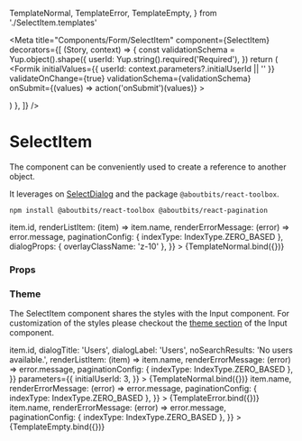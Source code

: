   TemplateNormal,
  TemplateError,
  TemplateEmpty,
} from './SelectItem.templates'

<Meta
  title="Components/Form/SelectItem"
  component={SelectItem}
  decorators={[
    (Story, context) => {
      const validationSchema = Yup.object().shape({
        userId: Yup.string().required('Required'),
      })
      return (
        <Formik
          initialValues={{ userId: context.parameters?.initialUserId || '' }}
          validateOnChange={true}
          validationSchema={validationSchema}
          onSubmit={(values) => action('onSubmit')(values)}
        >
          <Form>
            <Story />
          </Form>
        </Formik>
      )
    },
  ]}
/>

# SelectItem

The component can be conveniently used to create a reference to another object.

It leverages on [SelectDialog](/docs/components-dialog-selectdialog--default-story) and the package `@aboutbits/react-toolbox`.

```
npm install @aboutbits/react-toolbox @aboutbits/react-pagination
```

<Canvas>
  <Story
    name="Default"
    args={{
      id: 'userId',
      name: 'userId',
      label: 'SelectUser',
      placeholder: 'User',
      dialogTitle: 'Users',
      dialogLabel: 'Users',
      noSearchResults: 'No users available.',
      extractIdFromItem: (item) => item.id,
      renderListItem: (item) => item.name,
      renderErrorMessage: (error) => error.message,
      paginationConfig: { indexType: IndexType.ZERO_BASED },
      dialogProps: { overlayClassName: 'z-10' },
    }}
  >
    {TemplateNormal.bind({})}
  </Story>
</Canvas>

### Props

<ArgsTable story="Default" />

### Theme

The SelectItem component shares the styles with the Input component.
For customization of the styles please checkout the [theme section](/docs/components-form-input--default-story#theme) of the Input component.

<Canvas>
  <Story
    name="With initial item"
    args={{
      id: 'userId',
      name: 'userId',
      label: 'SelectUser',
      placeholder: 'User',
      initialItem: { id: 3, name: 'User 3' },
      extractIdFromItem: (item) => item.id,
      dialogTitle: 'Users',
      dialogLabel: 'Users',
      noSearchResults: 'No users available.',
      renderListItem: (item) => item.name,
      renderErrorMessage: (error) => error.message,
      paginationConfig: { indexType: IndexType.ZERO_BASED },
    }}
    parameters={{
      initialUserId: 3,
    }}
  >
    {TemplateNormal.bind({})}
  </Story>
</Canvas>

<Canvas>
  <Story
    name="Error"
    args={{
      id: 'userId',
      name: 'userId',
      label: 'SelectUser',
      placeholder: 'User',
      dialogTitle: 'Users',
      dialogLabel: 'Users',
      noSearchResults: 'No users available.',
      renderListItem: (item) => item.name,
      renderErrorMessage: (error) => error.message,
      paginationConfig: { indexType: IndexType.ZERO_BASED },
    }}
  >
    {TemplateError.bind({})}
  </Story>
</Canvas>

<Canvas>
  <Story
    name="Empty list"
    args={{
      id: 'userId',
      name: 'userId',
      label: 'SelectUser',
      placeholder: 'User',
      dialogTitle: 'Users',
      dialogLabel: 'Users',
      noSearchResults: 'No users available.',
      renderListItem: (item) => item.name,
      renderErrorMessage: (error) => error.message,
      paginationConfig: { indexType: IndexType.ZERO_BASED },
    }}
  >
    {TemplateEmpty.bind({})}
  </Story>
</Canvas>
